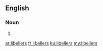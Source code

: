 ==English==

===Noun===
{{head|en|plural}}

# {{plural of|libeller|lang=en|nocat=1}}

[[ar:libellers]]
[[fr:libellers]]
[[ku:libellers]]
[[my:libellers]]